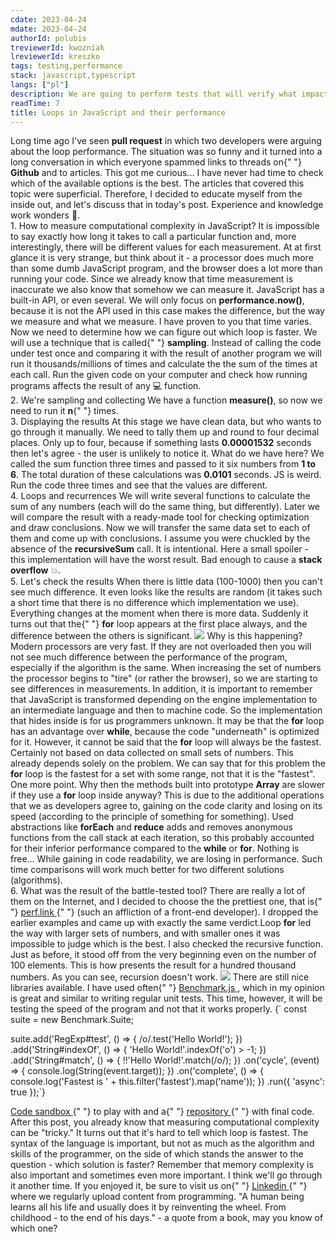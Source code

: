 ```yaml
---
cdate: 2023-04-24
mdate: 2023-04-24
authorId: polubis
treviewerId: kwozniak
lreviewerId: kreszko
tags: testing,performance
stack: javascript,typescript
langs: ["pl"]
description: We are going to perform tests that will verify what impact different loops in JavaScript may have on the performance.
readTime: 7
title: Loops in JavaScript and their performance
---
```


<Prelude>
  <M>
    Long time ago I've seen <B>pull request</B> in which two developers were
    arguing about the loop performance. The situation was so funny and it turned
    into a long conversation in which everyone spammed links to threads on{" "}
    <B>Github</B> and to articles.
  </M>
  <M>
    This got me curious... I have never had time to check which of the available
    options is the best. The articles that covered this topic were superficial.
    Therefore, I decided to educate myself from the inside out, and let's
    discuss that in today's post.
  </M>
  <Hint hasBg>Experience and knowledge work wonders 🚀.</Hint>
</Prelude>

<Section>
  <XL>1. How to measure computational complexity in JavaScript?</XL>
  <M>
    It is impossible to say exactly how long it takes to call a particular
    function and, more interestingly, there will be different values for each
    measurement. At at first glance it is very strange, but think about it - a
    processor does much more than some dumb JavaScript program, and the browser
    does a lot more than running your code.
  </M>
  <M>
    Since we already know that time measurement is inaccurate we also know that
    somehow we can measure it. JavaScript has a built-in API, or even several.
    We will only focus on <B>performance.now()</B>, because it is not the API
    used in this case makes the difference, but the way we measure and what we
    measure.
  </M>
  <Snippet
    linesCount={10}
    description="A function that measures the duration of any other function"
    src="https://raw.githubusercontent.com/polubis/loops-performance-in-javascript/main/src/performance/measure.ts"
  />
  <Snippet
    linesCount={12}
    description="Example use of the measure function"
    src="https://raw.githubusercontent.com/polubis/loops-performance-in-javascript/main/src/snippets/memory-used.ts"
  />
  <M>
    I have proven to you that time varies. Now we need to determine how we can
    figure out which loop is faster. We will use a technique that is called{" "}
    <B>sampling</B>. Instead of calling the code under test once and comparing
    it with the result of another program we will run it thousands/millions of
    times and calculate the the sum of the times at each call.
  </M>
  <Hint hasBg>
    Run the given code on your computer and check how running programs affects
    the result of any 💻 function.
  </Hint>
</Section>

<Section>
  <XL>2. We're sampling and collecting</XL>
  <M>
    We have a function <B>measure()</B>, so now we need to run it <B>n</B>{" "}
    times.
  </M>
  <Snippet
    linesCount={22}
    description="Function to collect results"
    src="https://raw.githubusercontent.com/polubis/loops-performance-in-javascript/main/src/performance/run-probes.ts"
  />
  <Snippet
    linesCount={12}
    description="Use of the runProbes() function"
    src="https://raw.githubusercontent.com/polubis/loops-performance-in-javascript/main/src/snippets/run-probes-used.ts"
  />
</Section>

<Section>
  <XL>3. Displaying the results</XL>
  <M>
    At this stage we have clean data, but who wants to go through it manually.
    We need to tally them up and round to four decimal places. Only up to four,
    because if something lasts <B>0.00001532</B> seconds then let's agree - the
    user is unlikely to notice it.
  </M>
  <Snippet
    linesCount={31}
    description="Function to summarize the result"
    src="https://raw.githubusercontent.com/polubis/loops-performance-in-javascript/main/src/performance/summarize.ts"
  />
  <Snippet
    linesCount={23}
    description="We have the result"
    src="https://raw.githubusercontent.com/polubis/loops-performance-in-javascript/main/src/snippets/summary-used.ts"
  />
  <M>
    What do we have here? We called the sum function three times and passed to
    it six numbers from <B>1 to 6</B>. The total duration of these calculations
    was <B>0.0101</B> seconds.
  </M>
  <Hint hasBg>
    JS is weird. Run the code three times and see that the values are different.
  </Hint>
</Section>

<Section>
  <XL>4. Loops and recurrences</XL>
  <M>
    We will write several functions to calculate the sum of any numbers (each
    will do the same thing, but differently). Later we will compare the result
    with a ready-made tool for checking optimization and draw conclusions.
  </M>
  <Snippet
    linesCount={49}
    description="Do you have a favorite?"
    src="https://raw.githubusercontent.com/polubis/loops-performance-in-javascript/main/src/sum.ts"
  />
  <M>
    Now we will transfer the same data set to each of them and come up with
    conclusions.
  </M>
  <Snippet
    linesCount={82}
    description="We show the result and give you the option to change the parameters"
    src="https://raw.githubusercontent.com/polubis/loops-performance-in-javascript/main/src/App.tsx"
  />
  <M>
    I assume you were chuckled by the absence of the <B>recursiveSum</B> call.
    It is intentional. Here a small spoiler - this implementation will have the
    worst result. Bad enough to cause a <B>stack overflow</B> 💥.
  </M>
</Section>

<Section>
  <XL>5. Let's check the results</XL>
  <M>
    When there is little data (100-1000) then you can't see much difference. It
    even looks like the results are random (it takes such a short time that
    there is no difference which implementation we use). Everything changes at
    the moment when there is more data. Suddenly it turns out that the{" "}
    <B>for</B> loop appears at the first place always, and the difference
    between the others is significant.
  </M>
  <Img
    border
    src="/assets/loops-performance-in-javascript/demo.gif"
    description="Tests in our mini app"
  />
  <M>
    Why is this happening? Modern processors are very fast. If they are not
    overloaded then you will not see much difference between the performance of
    the program, especially if the algorithm is the same. When increasing the
    set of numbers the processor begins to "tire" (or rather the browser), so we
    are starting to see differences in measurements.
  </M>
  <M>
    In addition, it is important to remember that JavaScript is transformed
    depending on the engine implementation to an intermediate language and then
    to machine code. So the implementation that hides inside is for us
    programmers unknown. It may be that the <B>for</B> loop has an advantage
    over <B>while</B>, because the code "underneath" is optimized for it.
  </M>
  <M>
    However, it cannot be said that the <B>for</B> loop will always be the
    fastest. Certainly not based on data collected on small sets of numbers.
    This already depends solely on the problem. We can say that for this problem
    the <B>for</B> loop is the fastest for a set with some range, not that it is
    the "fastest".
  </M>
  <M>
    One more point. Why then the methods built into prototype <B>Array</B> are
    slower if they use a <B>for</B> loop inside anyway? This is due to the
    additional operations that we as developers agree to, gaining on the code
    clarity and losing on its speed (according to the principle of something for
    something). Used abstractions like <B>forEach</B> and <B>reduce</B> adds and
    removes anonymous functions from the call stack at each iteration, so this
    probably accounted for their inferior performance compared to the
    <B>while</B> or <B>for</B>.
  </M>
  <Hint hasBg>
    Nothing is free... While gaining in code readability, we are losing in
    performance.
  </Hint>
  <Hint hasBg>
    Such time comparisons will work much better for two different solutions
    (algorithms).
  </Hint>
</Section>

<Section>
  <XL>6. What was the result of the battle-tested tool?</XL>
  <M>
    There are really a lot of them on the Internet, and I decided to choose the
    the prettiest one, that is{" "}
    <A href="https://perf.link/" outside>
      perf.link
    </A>{" "}
    (such an affliction of a front-end developer). I dropped the earlier
    examples and came up with exactly the same verdict.Loop <B>for</B> led the
    way with larger sets of numbers, and with smaller ones it was impossible to
    judge which is the best. I also checked the recursive function. Just as
    before, it stood off from the very beginning even on the number of 100
    elements. This is how presents the result for a hundred thousand numbers.
  </M>
  <Hint hasBg>As you can see, recursion doesn't work.</Hint>
  <Img
    border
    src="/assets/loops-performance-in-javascript/perf.jpg"
    description="The conclusion is the same"
  />
  <M>
    There are still nice libraries available. I have used often{" "}
    <A href="https://benchmarkjs.com/" outside>
      Benchmark.js
    </A>
    , which in my opinion is great and similar to writing regular unit tests. This
    time, however, it will be testing the speed of the program and not that it works
    properly.
  </M>
  <Snippet description="It looks beautiful">
    {`
    const suite = new Benchmark.Suite;
    
suite.add('RegExp#test', () => {
  /o/.test('Hello World!');
})
.add('String#indexOf', () => {
  'Hello World!'.indexOf('o') > -1;
})
.add('String#match', () => {
  !!'Hello World!'.match(/o/);
})
.on('cycle', (event) => {
  console.log(String(event.target));
})
.on('complete', () => {
  console.log('Fastest is ' + this.filter('fastest').map('name'));
})
.run({ 'async': true });`}
  </Snippet>
</Section>

<Example>
  <M>
    <A
      href="https://codesandbox.io/p/github/polubis/loops-performance-in-javascript/main?file=%2Fsrc%2FApp.tsx&selection=%5B%7B%22endColumn%22%3A13%2C%22endLineNumber%22%3A37%2C%22startColumn%22%3A13%2C%22startLineNumber%22%3A37%7D%5D&workspace=%257B%2522activeFilepath%2522%253A%2522%252Fsrc%252Fsum.ts%2522%252C%2522openFiles%2522%253A%255B%2522%252Fsrc%252FApp.tsx%2522%252C%2522%252Fsrc%252Fperformance%252Fsummarize.ts%2522%252C%2522%252Fsrc%252Fperformance%252Frun-probes.ts%2522%252C%2522%252Fsrc%252Fsnippets%252Frun-probes-used.ts%2522%252C%2522%252Fsrc%252Fsum.ts%2522%252C%2522%252Fsrc%252Fsnippets%252Fsummary-used.ts%2522%255D%252C%2522sidebarPanel%2522%253A%2522EXPLORER%2522%252C%2522gitSidebarPanel%2522%253A%2522COMMIT%2522%252C%2522spaces%2522%253A%257B%2522clgne8f5s043d356qd2gxmgto%2522%253A%257B%2522key%2522%253A%2522clgne8f5s043d356qd2gxmgto%2522%252C%2522devtools%2522%253A%255B%257B%2522type%2522%253A%2522PREVIEW%2522%252C%2522taskId%2522%253A%2522start%2522%252C%2522port%2522%253A3000%252C%2522key%2522%253A%2522clgne8jkc0450356q218ukqxi%2522%252C%2522isMinimized%2522%253Afalse%257D%252C%257B%2522type%2522%253A%2522TASK_LOG%2522%252C%2522taskId%2522%253A%2522start%2522%252C%2522key%2522%253A%2522clgnea0u405c3356q85mp2ehc%2522%252C%2522isMinimized%2522%253Atrue%257D%255D%252C%2522name%2522%253A%2522start%2520Preview%2522%257D%257D%252C%2522currentSpace%2522%253A%2522clgne8f5s043d356qd2gxmgto%2522%252C%2522spacesOrder%2522%253A%255B%2522clgne8f5s043d356qd2gxmgto%2522%255D%252C%2522hideCodeEditor%2522%253Afalse%257D
"
      outside
    >
      Code sandbox
    </A>{" "}
    to play with and a{" "}
    <A
      href="https://github.com/polubis/loops-performance-in-javascript"
      outside
    >
      repository
    </A>{" "}
    with final code.
  </M>
</Example>

<Summary>
  <M>
    After this post, you already know that measuring computational complexity
    can be "tricky." It turns out that it's hard to tell which loop is fastest.
  </M>
  <M>
    The syntax of the language is important, but not as much as the algorithm
    and skills of the programmer, on the side of which stands the answer to the
    question - which solution is faster?
  </M>
  <M>
    Remember that memory complexity is also important and sometimes even more
    important. I think we'll go through it another time.
  </M>
  <M>
    If you enjoyed it, be sure to visit us on{" "}
    <A href="https://www.linkedin.com/company/greenon-software/" outside>
      Linkedin
    </A>{" "}
    where we regularly upload content from programming.
  </M>
  <Hint hasBg>
    "A human being learns all his life and usually does it by reinventing the
    wheel. From childhood - to the end of his days." - a quote from a book, may
    you know of which one?
  </Hint>
</Summary>
